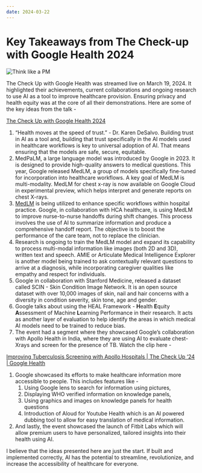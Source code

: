 ```yaml
---
date: 2024-03-22
---
```


# Key Takeaways from The Check-up with Google Health 2024

![Think like a PM](/images/google-health-checkup.jpg)

The Check Up with Google Health was streamed live on March 19, 2024. It highlighted their achievements, current collaborations and ongoing research to use AI as a tool to improve healthcare provision. Ensuring privacy and health equity was at the core of all their demonstrations. Here are some of the key ideas from the talk -

[The Check Up with Google Health 2024](https://www.youtube.com/watch?v=a7-Bi6t-iYU)

1. “Health moves at the speed of trust.” - Dr. Karen DeSalvo. Building trust in AI as a tool and, building that trust specifically in the AI models used in healthcare workflows is key to universal adoption of AI. That means ensuring that the models are safe, secure, equitable.
2. MedPaLM, a large language model was introduced by Google in 2023. It is designed to provide high-quality answers to medical questions. This year, Google released MedLM, a group of models specifically fine-tuned for incorporation into healthcare workflows. A key goal of MedLM is multi-modality. MedLM for chest x-ray is now available on Google Cloud in experimental preview, which helps interpret and generate reports on chest X-rays.
3. [MedLM](https://cloud.google.com/blog/topics/healthcare-life-sciences/introducing-medlm-for-the-healthcare-industry) is being utilized to enhance specific workflows within hospital practice. Google, in collaboration with HCA healthcare, is using MedLM to improve nurse-to-nurse handoffs during shift changes. This process involves the use of AI to summarize information and produce a comprehensive handoff report. The objective is to boost the performance of the care team, not to replace the clinician.
4. Research is ongoing to train the MedLM model and expand its capability to process multi-modal information like images (both 2D and 3D), written text and speech. AMIE or Articulate Medical Intelligence Explorer is another model being trained to ask contextually relevant questions to arrive at a diagnosis, while incorporating caregiver qualities like empathy and respect for individuals.
5. Google in collaboration with Stanford Medicine, released a dataset called SCIN - Skin Condition Image Network. It is an open source dataset with over 10,000 images of skin, nail and hair concerns with a diversity in condition severity, skin tone, age and gender.
6. Google talks about using the HEAL Framework - **H**ealth **E**quity **A**ssessment of Machine **L**earning Performance in their research. It acts as another layer of evaluation to help identify the areas in which medical AI models need to be trained to reduce bias.
7. The event had a segment where they showcased Google’s collaboration with Apollo Health in India, where they are using AI to evaluate chest-Xrays and screen for the presence of TB. Watch the clip here -

[Improving Tuberculosis Screening with Apollo Hospitals | The Check Up ‘24 | Google Health](https://www.youtube.com/watch?v=CzgMUVPduZA)

1. Google showcased its efforts to make healthcare information more accessible to people. This includes features like -
    1. Using Google lens to search for information using pictures,
    2. Displaying WHO verified information on knowledge panels,
    3. Using graphics and images on knowledge panels for health questions
    4. Introduction of Aloud for Youtube Health which is an AI powered dubbing tool to allow for easy translation of medical information.
2. And lastly, the event showcased the launch of Fitbit Labs which will allow premium users to have personalized, tailored insights into their health using AI.

I believe that the ideas presented here are just the start. If built and implemented correctly, AI has the potential to streamline, revolutionize, and increase the accessibility of healthcare for everyone.
